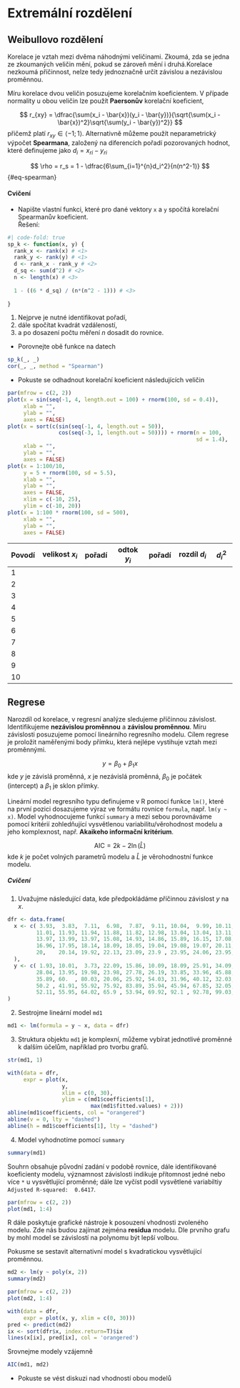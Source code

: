 # Extremální rozdělení

## Weibullovo rozdělení

Korelace je vztah mezi dvěma náhodnými veličinami. Zkoumá, zda se jedna ze zkoumaných veličin mění, pokud se zároveň mění i druhá.Korelace nezkoumá příčinnost, nelze tedy jednoznačně určit závislou a nezávislou proměnnou.

Míru korelace dvou veličin posuzujeme korelačním koeficientem. V případe normality u obou veličin lze použít **Paersonův** korelační koeficient,

$$
r_{xy} = \dfrac{\sum(x_i - \bar{x})(y_i - \bar{y})}{\sqrt{\sum(x_i - \bar{x})^2}\sqrt{\sum(y_i - \bar{y})^2}}
$$ přičemž platí $r_{xy}\in\langle-1;1\rangle$. Alternativně můžeme použít neparametrický výpočet **Spearmana**, založený na diferencích pořadí pozorovaných hodnot, které definujeme jako $d_i = x_{ri} - y_{ri}$

$$
\rho = r_s = 1 - \dfrac{6\sum_{i=1}^{n}d_i^2}{n(n^2-1)} 
$$ {#eq-spearman}

#### Cvičení {.unnumbered}

-   Napište vlastní funkci, které pro dané vektory `x` a `y` spočítá korelační Spearmanův koeficient.\
    Řešení:

```r
#| code-fold: true
sp_k <- function(x, y) {
  rank_x <- rank(x) # <1>
  rank_y <- rank(y) # <1>
  d <- rank_x - rank_y # <2>
  d_sq <- sum(d^2) # <2>
  n <- length(x) # <3>
  
  1 - ((6 * d_sq) / (n*(n^2 - 1))) # <3>
  
}


```

1.  Nejprve je nutné identifikovat pořadí,
2.  dále spočítat kvadrát vzdáleností,
3.  a po dosazení počtu měření $n$ dosadit do rovnice.

-   Porovnejte obě funkce na datech

```r
sp_k(_, _)
cor(_, _, method = "Spearman")
```

-   Pokuste se odhadnout korelační koeficient následujících veličin

```r
par(mfrow = c(2, 2))
plot(x = sin(seq(-1, 4, length.out = 100) + rnorm(100, sd = 0.4)), 
     xlab = "", 
     ylab = "", 
     axes = FALSE)
plot(x = sort(c(sin(seq(-1, 4, length.out = 50)), 
                cos(seq(-3, 1, length.out = 50)))) + rnorm(n = 100, 
                                                           sd = 1.4), 
     xlab = "", 
     ylab = "", 
     axes = FALSE)
plot(x = 1:100/10, 
     y = 5 + rnorm(100, sd = 5.5), 
     xlab = "", 
     ylab = "", 
     axes = FALSE, 
     xlim = c(-10, 25), 
     ylim = c(-10, 20))
plot(x = 1:100 * rnorm(100, sd = 500), 
     xlab = "", 
     ylab = "", 
     axes = FALSE)
```

| Povodí | velikost $x_i$ | pořadí | odtok $y_i$ | pořadí | rozdíl $d_i$ | $d_i^2$ |
|--------|----------------|--------|-------------|--------|--------------|---------|
| 1      |                |        |             |        |              |         |
| 2      |                |        |             |        |              |         |
| 3      |                |        |             |        |              |         |
| 4      |                |        |             |        |              |         |
| 5      |                |        |             |        |              |         |
| 6      |                |        |             |        |              |         |
| 7      |                |        |             |        |              |         |
| 8      |                |        |             |        |              |         |
| 9      |                |        |             |        |              |         |
| 10     |                |        |             |        |              |         |

## Regrese

Narozdíl od korelace, v regresní analýze sledujeme příčinnou závislost. Identifikujeme **nezávislou proměnnou** a **závislou proměnnou**. Míru závislosti posuzujeme pomocí lineárního regresního modelu. Cílem regrese je proložit naměřenými body přímku, která nejlépe vystihuje vztah mezi proměnnými.

$$
y = \beta_0 + \beta_1x
$$ kde $y$ je závislá proměnná, $x$ je nezávislá proměnná, $\beta_0$ je počátek (intercept) a $\beta_1$ je sklon přímky.

Lineární model regresního typu definujeme v R pomocí funkce `lm()`, které na první pozici dosazujeme výraz ve formátu rovnice `formula`, např. `lm(y ~ x)`. Model vyhodnocujeme funkcí `summary` a mezi sebou porovnáváme pomocí kritérií zohledňující vysvětlenou variabilitu/věrohodnost modelu a jeho komplexnost, např. **Akaikeho informační kritérium**.

$$
\text{AIC} = 2k - 2\ln(\hat{L})
$$ kde $k$ je počet volných parametrů modelu a $\hat{L}$ je věrohodnostní funkce modelu.

##### Cvičení {.unnumbered}

1.  Uvažujme následující data, kde předpokládáme příčinnou závislost $y$ na $x$.

```r
dfr <- data.frame(
  x <- c( 3.93,  3.83,  7.11,  6.98,  7.87,  9.11, 10.04,  9.99, 10.11, 10.93, 
         11.01, 11.93, 11.94, 11.88, 11.82, 12.98, 13.04, 13.04, 13.11, 13.99, 
         13.97, 13.99, 13.97, 15.08, 14.93, 14.86, 15.89, 16.15, 17.08, 17.18, 
         16.96, 17.95, 18.14, 18.09, 18.05, 19.04, 19.08, 19.07, 20.11, 20, 
         20,    20.14, 19.92, 22.13, 23.09, 23.9 , 23.95, 24.06, 23.95, 24.94
  ),
  y <- c( 1.93, 10.01,  3.73, 22.09, 15.86, 10.09, 18.09, 25.91, 34.09, 16.89, 
         28.04, 13.95, 19.98, 23.98, 27.78, 26.19, 33.85, 33.96, 45.88, 25.96, 
         35.89, 60.  , 80.03, 20.06, 25.92, 54.03, 31.96, 40.12, 32.03, 39.95, 
         50.2 , 41.91, 55.92, 75.92, 83.89, 35.94, 45.94, 67.85, 32.05, 48.11, 
         52.11, 55.95, 64.02, 65.9 , 53.94, 69.92, 92.1 , 92.78, 99.03, 85.09)
)
```

2.  Sestrojme lineární model `md1`

```r
md1 <- lm(formula = y ~ x, data = dfr)
```

3.  Struktura objektu `md1` je komplexní, můžeme vybírat jednotlivé proměnné k dalším účelům, například pro tvorbu grafů.

```r
str(md1, 1)
```

```r
with(data = dfr, 
     expr = plot(x, 
                 y, 
                 xlim = c(0, 30), 
                 ylim = c(md1$coefficients[1], 
                          max(md1$fitted.values) + 2)))
abline(md1$coefficients, col = "orangered")
abline(v = 0, lty = "dashed")
abline(h = md1$coefficients[1], lty = "dashed")

```

4.  Model vyhodnotíme pomocí `summary`

```r
summary(md1)
```

Souhrn obsahuje původní zadání v podobě rovnice, dále identifikované koeficienty modelu, významnost závislosti indikuje přítomnost jedné nebo více `*` u vysvětlující proměnné; dále lze vyčíst podíl vysvětlené variabiltiy `Adjusted R-squared:  0.6417`.\

```r
par(mfrow = c(2, 2))
plot(md1, 1:4)
```

R dále poskytuje grafické nástroje k posouzení vhodnosti zvoleného modelu. Zde nás budou zajímat zejména **residua** modelu. Dle prvního grafu by mohl model se závislostí na polynomu být lepší volbou.\

Pokusme se sestavit alternativní model s kvadratickou vysvětlující proměnnou.

```r
md2 <- lm(y ~ poly(x, 2))
summary(md2)
```

```r
par(mfrow = c(2, 2))
plot(md2, 1:4)
```

```r
with(data = dfr, 
     expr = plot(x, y, xlim = c(0, 30)))
pred <- predict(md2)
ix <- sort(dfr$x, index.return=T)$ix
lines(x[ix], pred[ix], col = 'orangered')
```

Srovnejme modely vzájemně

```r
AIC(md1, md2)
```

-   Pokuste se vést diskuzi nad vhodností obou modelů

